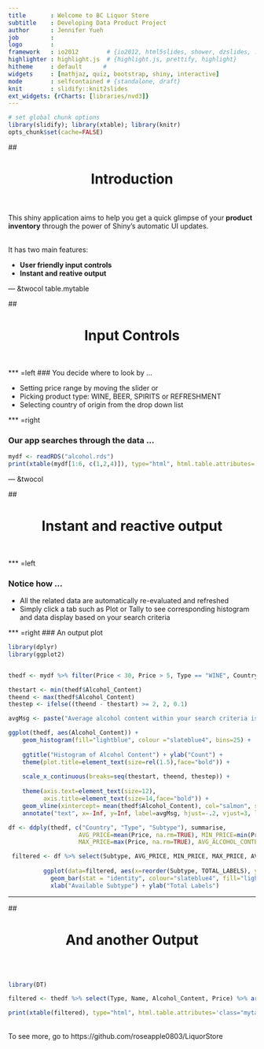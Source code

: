 ```yaml
---
title       : Welcome to BC Liquor Store 
subtitle    : Developing Data Product Project
author      : Jennifer Yueh
job         : 
logo        : 
framework   : io2012        # {io2012, html5slides, shower, dzslides, ...}
highlighter : highlight.js  # {highlight.js, prettify, highlight}
hitheme     : default      # 
widgets     : [mathjaz, quiz, bootstrap, shiny, interactive]           
mode        : selfcontained # {standalone, draft}
knit        : slidify::knit2slides
ext_widgets: {rCharts: [libraries/nvd3]}
--- 
```




<style>
  bgclass {
    background-color: #ffff11;
  }

  table.mytable {
    border: 3px solid #7B8273;
    width: 100%;
    /* border-collapse: collapse; *
    font-size: 9px;
    line-height: 50px;
    font-family: 'Trebuchet MS';
    font-weight: bolder;
    color: red;
  }
  table.mytable td {
    font-size: 8px;
  }

</style>







```r
# set global chunk options
library(slidify); library(xtable); library(knitr)
opts_chunk$set(cache=FALSE)
```




## <h1 style="text-align:center;font-weight:bold">Introduction</h1> 
<br>
<br>
This shiny application aims to help you get a quick glimpse of your <b>product inventory</b> through the power of Shiny's automatic UI updates. 

<br>
It has two main features:

* <b>User friendly input controls </b>
* <b>Instant and reative output</b>




--- &twocol table.mytable


## <h1 style="text-align:center;font-weight:bold">Input Controls</h1> 
<br>

*** =left
### You decide where to look by ...

* Setting price range by moving the slider or 
* Picking product type: WINE, BEER, SPIRITS or REFRESHMENT
* Selecting country of origin from the drop down list



*** =right

### Our app searches through the data ...
```r
mydf <- readRDS("alcohol.rds")
print(xtable(mydf[1:6, c(1,2,4)]), type="html", html.table.attributes='class:mytable')
```



--- &twocol 


## <h1 style="text-align:center;  font-weight:bold">Instant and reactive output</h1> 
<br>

*** =left

### Notice how ...
* All the related data are automatically re-evaluated and refreshed
* Simply click a tab such as Plot or Tally to see corresponding histogram and data display based on your search criteria


*** =right
### An output plot
```r
library(dplyr)
library(ggplot2)


thedf <- mydf %>% filter(Price < 30, Price > 5, Type == "WINE", Country == "CANADA")

thestart <- min(thedf$Alcohol_Content)
theend <- max(thedf$Alcohol_Content)
thestep <- ifelse((theend - thestart) >= 2, 2, 0.1)

avgMsg <- paste("Average alcohol content within your search criteria is ", round(mean(thedf$Alcohol_Content),2))

ggplot(thedf, aes(Alcohol_Content)) +
    geom_histogram(fill="lightblue", colour ="slateblue4", bins=25) + 
    
    ggtitle("Histogram of Alcohol Content") + ylab("Count") +
    theme(plot.title=element_text(size=rel(1.5),face="bold")) + 
    
    scale_x_continuous(breaks=seq(thestart, theend, thestep)) +
    
    theme(axis.text=element_text(size=12),
          axis.title=element_text(size=14,face="bold")) +
    geom_vline(xintercept= mean(thedf$Alcohol_Content), col="salmon", size=1) + 
    annotate("text", x=-Inf, y=Inf, label=avgMsg, hjust=-.2, vjust=3, label=avgMsg)
```



```r
df <- ddply(thedf, c("Country", "Type", "Subtype"), summarise, 
                    AVG_PRICE=mean(Price, na.rm=TRUE), MIN_PRICE=min(Price, na.rm=TRUE), 
                    MAX_PRICE=max(Price, na.rm=TRUE), AVG_ALCOHOL_CONTENT=mean(Alcohol_Content), TOTAL_LABELS=length(Price))

 filtered <- df %>% select(Subtype, AVG_PRICE, MIN_PRICE, MAX_PRICE, AVG_ALCOHOL_CONTENT, TOTAL_LABELS)
          
          ggplot(data=filtered, aes(x=reorder(Subtype, TOTAL_LABELS), y=TOTAL_LABELS)) + 
            geom_bar(stat = "identity", colour="slateblue4", fill="lightblue", width=.7) + coord_flip() + 
            xlab("Available Subtype") + ylab("Total Labels")
```


--- 


## <h1 style="text-align:center;font-weight:bold">And another Output</h1> 
<br>
<br>


```r
library(DT)

filtered <- thedf %>% select(Type, Name, Alcohol_Content, Price) %>% arrange(Alcohol_Content) %>% head(6)

print(xtable(filtered), type="html", html.table.attributes='class="mytable"')
```

<br>
To see more, go to https://github.com/roseapple0803/LiquorStore



